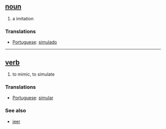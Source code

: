 == [[noun]] == 
# a imitation
=== Translations === 
*[[Portuguese]]: [[simulado]]


----

== [[verb]] == 
# to mimic, to simulate
=== Translations === 
*[[Portuguese]]: [[simular]]

=== See also === 
*[[jeer]]